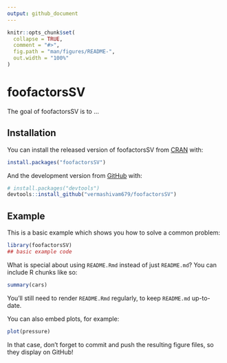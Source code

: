 ```yaml
---
output: github_document
---
```


<!-- README.md is generated from README.Rmd. Please edit that file -->

```r
knitr::opts_chunk$set(
  collapse = TRUE,
  comment = "#>",
  fig.path = "man/figures/README-",
  out.width = "100%"
)
```

# foofactorsSV

<!-- badges: start -->
<!-- badges: end -->

The goal of foofactorsSV is to ...

## Installation

You can install the released version of foofactorsSV from [CRAN](https://CRAN.R-project.org) with:

``` r
install.packages("foofactorsSV")
```

And the development version from [GitHub](https://github.com/) with:

``` r
# install.packages("devtools")
devtools::install_github("vermashivam679/foofactorsSV")
```
## Example

This is a basic example which shows you how to solve a common problem:

```r
library(foofactorsSV)
## basic example code
```

What is special about using `README.Rmd` instead of just `README.md`? You can include R chunks like so:

```r
summary(cars)
```

You'll still need to render `README.Rmd` regularly, to keep `README.md` up-to-date.

You can also embed plots, for example:

```r
plot(pressure)
```

In that case, don't forget to commit and push the resulting figure files, so they display on GitHub!
